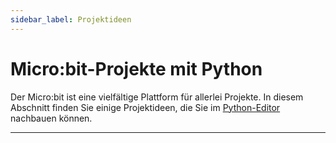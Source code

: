```yaml
---
sidebar_label: Projektideen
---
```


# Micro:bit-Projekte mit Python
Der Micro:bit ist eine vielfältige Plattform für allerlei Projekte. In diesem Abschnitt finden Sie einige Projektideen,
die Sie im [Python-Editor](https://python.microbit.org/v/3/reference) nachbauen können.

---
